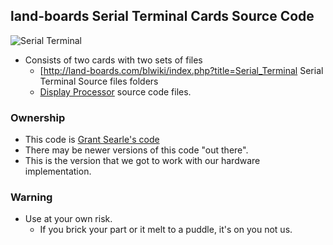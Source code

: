 == land-boards Serial Terminal Cards Source Code ==

<img src="http://land-boards.com/blwiki/images/a/a3/SerialTerminal-P1010506-720px.jpg" alt="Serial Terminal"></img>

* Consists of two cards with two sets of files
** [http://land-boards.com/blwiki/index.php?title=Serial_Terminal Serial Terminal Source files folders
** [http://land-boards.com/blwiki/index.php?title=DisplayProc-01 Display Processor] source code files.

=== Ownership ===

* This code is [http://searle.hostei.com/grant/MonitorKeyboard/index.html#SourceCode Grant Searle's code]
* There may be newer versions of this code "out there".
* This is the version that we got to work with our hardware implementation.

=== Warning ===

* Use at your own risk.
** If you brick your part or it melt to a puddle, it's on you not us.
